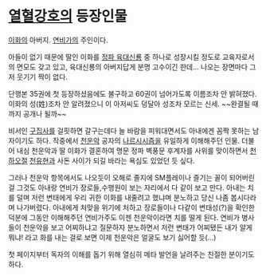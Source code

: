 = [[열혈강호]]의 등장인물 =
[[이화]]의 아버지. [[연비가]]의 주인이다.

아들이 없기 때문에 딸인 이화를 [[정파 육대신룡]] 중 하나로 성장시킬 정도로 교육자로서의 면모도 갖고 있고, 육대신룡의 아버지답게 분명 고수이긴 한데... 나오는 장면마다 그저 웃기기 짝이 없다.

단행본 35권에 첫 등장하셨음에도 불구하고 60권이 넘어가도록 이름조차 안 밝혀졌다. 이화의 성(姓)조차 안 알려졌으니 이 아저씨도 덩달아 성조차 모르는 신세. ~~완결될 때까지 공개나 될까~~

비서인 [[구집사]]를 걸핏하면 갈구는데다 늘 바람을 피워대면서도 아내에겐 꼼짝 못하는 남자이기도 하다. 작중에서 [[천운악]] 공자의 [[나르시시즘]]을 유일하게 이해해주던 인물. 더불어 내심 천운악과 딸 이화가 결혼하여 명문 정파 벽풍문 후계자를 사위를 맞이하면서 [[천하오절]] [[천유현]]과 사돈 사이가 되길 바라는 욕심도 있었던 듯 싶다. 

그러나 천운악 항목에서도 나오듯이 오해로 졸지에 SM플레이나 즐기는 꼴이 되어버린 걸 그것도 아내랑 연비가 장로들,수행원이 보는 자리에서 다 같이 보고 만다. 아내는 치를 덜며 저런 변태에게 우리 귀한 이화를 내줄려고 했냐며 분노하고 당신 나좀 봅시다라며 나가버렸다. 아내에게 처맞을 위기에 처하고 장로들이나 다같이 변태성(?)을 확인한 덕분에 그동안 이해해주던 연비가주도 이젠 천운악이라면 치를 떨게 된다. 연비가 병사들이 천운악을 보고 어찌하냐고 질문하자 분노하면서 저런 변태가 어찌됐든 내가 알게 뭐냐! 라고 화를 내는 걸로 보면 이제 천운악은 얼굴도 보기 싫어할 듯(...)

첫 페이지부터 독자의 이해를 돕기 위해 열심히 메타 발언을 날려주는 친절한 분이기도 하다.
